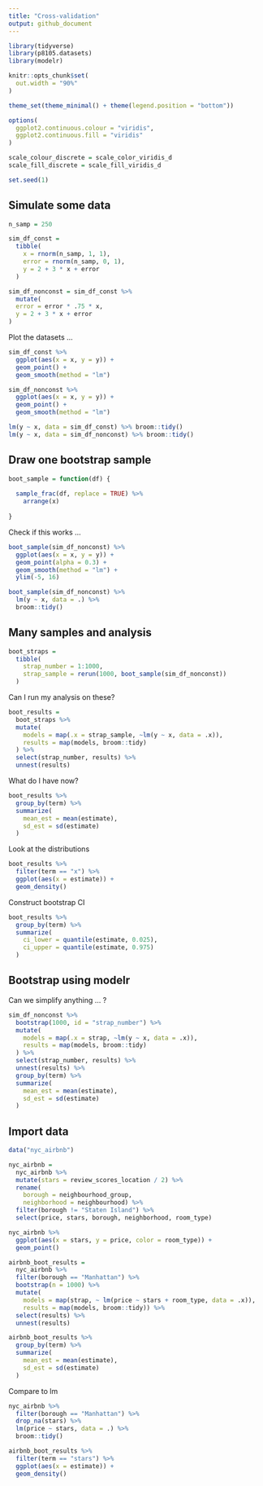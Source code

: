 ```yaml
---
title: "Cross-validation"
output: github_document
---
```


```r
library(tidyverse)
library(p8105.datasets)
library(modelr)

knitr::opts_chunk$set(
  out.width = "90%"
)

theme_set(theme_minimal() + theme(legend.position = "bottom"))

options(
  ggplot2.continuous.colour = "viridis",
  ggplot2.continuous.fill = "viridis"
)

scale_colour_discrete = scale_color_viridis_d
scale_fill_discrete = scale_fill_viridis_d

set.seed(1)
```

## Simulate some data

```r
n_samp = 250

sim_df_const = 
  tibble(
    x = rnorm(n_samp, 1, 1),
    error = rnorm(n_samp, 0, 1),
    y = 2 + 3 * x + error
  )

sim_df_nonconst = sim_df_const %>% 
  mutate(
  error = error * .75 * x,
  y = 2 + 3 * x + error
)
```

Plot the datasets ...

```r
sim_df_const %>% 
  ggplot(aes(x = x, y = y)) +
  geom_point() +
  geom_smooth(method = "lm")

sim_df_nonconst %>% 
  ggplot(aes(x = x, y = y)) +
  geom_point() +
  geom_smooth(method = "lm")
```

```r
lm(y ~ x, data = sim_df_const) %>% broom::tidy()
lm(y ~ x, data = sim_df_nonconst) %>% broom::tidy()
```

## Draw one bootstrap sample

```r
boot_sample = function(df) {
  
  sample_frac(df, replace = TRUE) %>% 
    arrange(x)
  
}
```

Check if this works ...

```r
boot_sample(sim_df_nonconst) %>% 
  ggplot(aes(x = x, y = y)) +
  geom_point(alpha = 0.3) +
  geom_smooth(method = "lm") +
  ylim(-5, 16)
```

```r
boot_sample(sim_df_nonconst) %>% 
  lm(y ~ x, data = .) %>% 
  broom::tidy()
```

## Many samples and analysis

```r
boot_straps = 
  tibble(
    strap_number = 1:1000,
    strap_sample = rerun(1000, boot_sample(sim_df_nonconst))
  )
```

Can I run my analysis on these?

```r
boot_results = 
  boot_straps %>% 
  mutate(
    models = map(.x = strap_sample, ~lm(y ~ x, data = .x)),
    results = map(models, broom::tidy)
  ) %>% 
  select(strap_number, results) %>% 
  unnest(results)
```

What do I have now?

```r
boot_results %>% 
  group_by(term) %>% 
  summarize(
    mean_est = mean(estimate),
    sd_est = sd(estimate)
  )
```

Look at the distributions

```r
boot_results %>% 
  filter(term == "x") %>% 
  ggplot(aes(x = estimate)) + 
  geom_density() 
```

Construct bootstrap CI

```r
boot_results %>% 
  group_by(term) %>% 
  summarize(
    ci_lower = quantile(estimate, 0.025),
    ci_upper = quantile(estimate, 0.975)
  )
```

## Bootstrap using modelr

Can we simplify anything ... ?

```r
sim_df_nonconst %>% 
  bootstrap(1000, id = "strap_number") %>% 
  mutate(
    models = map(.x = strap, ~lm(y ~ x, data = .x)),
    results = map(models, broom::tidy)
  ) %>% 
  select(strap_number, results) %>% 
  unnest(results) %>% 
  group_by(term) %>% 
  summarize(
    mean_est = mean(estimate),
    sd_est = sd(estimate)
  )
```

## Import data

```r
data("nyc_airbnb")

nyc_airbnb = 
  nyc_airbnb %>% 
  mutate(stars = review_scores_location / 2) %>% 
  rename(
    borough = neighbourhood_group,
    neighborhood = neighbourhood) %>% 
  filter(borough != "Staten Island") %>% 
  select(price, stars, borough, neighborhood, room_type)
```

```r
nyc_airbnb %>% 
  ggplot(aes(x = stars, y = price, color = room_type)) + 
  geom_point() 
```

```r
airbnb_boot_results = 
  nyc_airbnb %>% 
  filter(borough == "Manhattan") %>% 
  bootstrap(n = 1000) %>% 
  mutate(
    models = map(strap, ~ lm(price ~ stars + room_type, data = .x)),
    results = map(models, broom::tidy)) %>% 
  select(results) %>% 
  unnest(results)

airbnb_boot_results %>% 
  group_by(term) %>% 
  summarize(
    mean_est = mean(estimate),
    sd_est = sd(estimate)
  )
```

Compare to lm

```r
nyc_airbnb %>% 
  filter(borough == "Manhattan") %>% 
  drop_na(stars) %>% 
  lm(price ~ stars, data = .) %>% 
  broom::tidy()
```

```r
airbnb_boot_results %>% 
  filter(term == "stars") %>% 
  ggplot(aes(x = estimate)) +
  geom_density()
```

